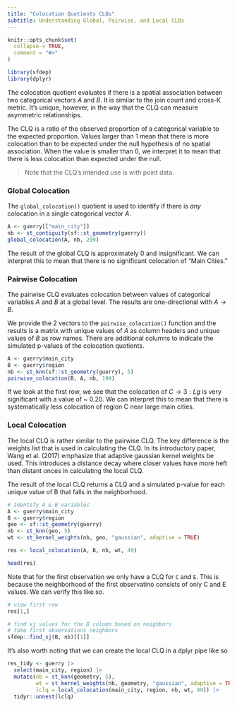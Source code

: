 ```yaml
---
title: "Colocation Quotients CLQs"
subtitle: Understanding Global, Pairwise, and Local CLQs
---
```


```r
knitr::opts_chunk$set(
  collapse = TRUE,
  comment = "#>"
)
```

```r
library(sfdep)
library(dplyr)
```

The colocation quotient evaluates if there is a spatial association between two categorical vectors $A$ and $B$. It is similar to the join count and cross-K metric. It's unique, however, in the way that the CLQ can measure asymmetric relationships. 

The CLQ is a ratio of the observed proportion of a categorical variable to the expected proportion. Values larger than 1 mean that there is more colocation than to be expected under the null hypothesis of no spatial association. When the value is smaller than 0, we interpret it to mean that there is less colocation than expected under the null.

> Note that the CLQ's intended use is with point data. 

### Global Colocation

The `global_colocation()` quotient is used to identify if there is _any_ colocation in a single categorical vector $A$. 

```r
A <- guerry[["main_city"]]
nb <- st_contiguity(sf::st_geometry(guerry))
global_colocation(A, nb, 299)
```

The result of the global CLQ is approximately 0 and insignificant. We can interpret this to mean that there is no significant colocation of "Main Cities." 


### Pairwise Colocation

The pairwise CLQ evaluates colocation between values of categorical variables $A$ and $B$ at a global level. The results are one-directional with $A \to B$. 

We provide the 2 vectors to the `pairwise_colocation()` function and the results is a matrix with unique values of $A$ as column headers and unique values of $B$ as row names. There are additional columns to indicate the simulated p-values of the colocation quotients. 

```r
A <- guerry$main_city
B <- guerry$region
nb <- st_knn(sf::st_geometry(guerry), 5)
pairwise_colocation(B, A, nb, 199)
```

If we look at the first row, we see that the colocation of $C \to 3{:}Lg$ is very significant with a value of ~ $0.20$. We can interpret this to mean that there is systematically less colocation of region C near large main cities. 


### Local Colocation 

The local CLQ is rather similar to the pairwise CLQ. The key difference is the weights list that is used in calculating the CLQ. In its introductory paper, Wang et al. (2017) emphasize that adaptive gaussian kernel weights be used. This introduces a distance decay where closer values have more heft than distant onces in calculating the local CLQ.

The result of the local CLQ returns a CLQ and a simulated p-value for each unique value of B that falls in the neighborhood. 


```r
# Identify A & B variables
A <- guerry$main_city
B <- guerry$region
geo <- sf::st_geometry(guerry)
nb <- st_knn(geo, 5)
wt <- st_kernel_weights(nb, geo, "gaussian", adaptive = TRUE)

res <- local_colocation(A, B, nb, wt, 49)

head(res)

```

Note that for the first observation we only have a CLQ for `C` and `E`. This is because the neighborhood of the first observatino consists of only C and E values. We can verify this like so. 

```r
# view first row
res[1,]

# find xj values for the B column based on neighbors
# take first observations neighbors
sfdep::find_xj(B, nb)[[1]] 
```

It's also worth noting that we can create the local CLQ in a dplyr pipe like so

```r

res_tidy <- guerry |> 
  select(main_city, region) |> 
  mutate(nb = st_knn(geometry, 5),
         wt = st_kernel_weights(nb, geometry, "gaussian", adaptive = TRUE),
         lclq = local_colocation(main_city, region, nb, wt, 99)) |> 
  tidyr::unnest(lclq)
```



